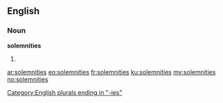 ==English==

===Noun===
'''solemnities'''

# {{plural of|solemnity}}

[[Category:English plurals ending in "-ies"]]

[[ar:solemnities]]
[[eo:solemnities]]
[[fr:solemnities]]
[[ku:solemnities]]
[[my:solemnities]]
[[no:solemnities]]